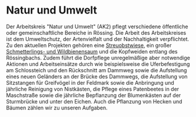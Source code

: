 
# Natur und Umwelt

Der Arbeitskreis "Natur und Umwelt" (AK2) pflegt verschiedene öffentliche oder
gemeinschaftliche Bereiche in Rössing. Die Arbeit des Arbeitskreises ist dem
Umweltschutz, der Artenvielfalt und der Nachhaltigkeit verpflichtet. Zu den
aktuellen Projekten gehören eine [Streuobstwiese](streuobstwiese), ein großer
[Schmetterlings- und Wildbienensaum](saum) und die Kopfweiden entlang des
Rössingbachs. Zudem führt die Dorfpflege unregelmäßige aber notwendige Aktionen
und Arbeitseinsätze durch wie beispielsweise die Uferbefestigung am Schlossteich
und den Rückschnitt am Dammweg sowie die Aufstellung eines neuen Geländers an
der Brücke des Dammwegs, die Aufstellung von Sitzstangen für Greifvögel in der
Feldmark sowie die Anbringung und jährliche Reinigung von Nistkästen, die Pflege
eines Patenbeetes in der Maschstraße sowie die jährliche Bepflanzung der
Blumenkästen auf der Sturmbrücke und unter den Eichen. Auch die Pflanzung von
Hecken und Bäumen zählen wir zu unseren Aufgaben.

<DocCardList />
